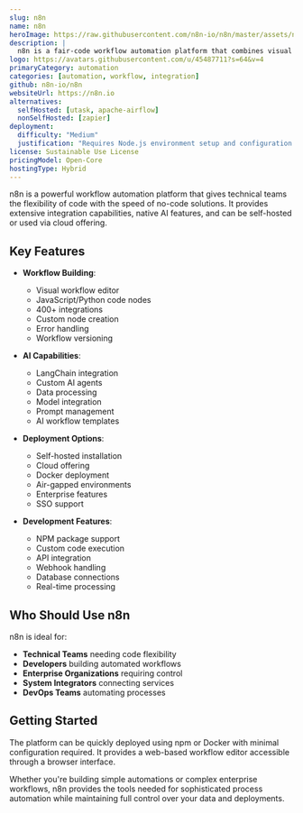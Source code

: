 ```yaml
---
slug: n8n
name: n8n
heroImage: https://raw.githubusercontent.com/n8n-io/n8n/master/assets/n8n-screenshot-readme.png
description: |
  n8n is a fair-code workflow automation platform that combines visual building with custom code capabilities, offering 400+ integrations, native AI features, and flexible deployment options.
logo: https://avatars.githubusercontent.com/u/45487711?s=64&v=4
primaryCategory: automation
categories: [automation, workflow, integration]
github: n8n-io/n8n
websiteUrl: https://n8n.io
alternatives:
  selfHosted: [utask, apache-airflow]
  nonSelfHosted: [zapier]
deployment:
  difficulty: "Medium"
  justification: "Requires Node.js environment setup and configuration. Multiple components need to be managed."
license: Sustainable Use License
pricingModel: Open-Core
hostingType: Hybrid
---
```


n8n is a powerful workflow automation platform that gives technical teams the flexibility of code with the speed of no-code solutions. It provides extensive integration capabilities, native AI features, and can be self-hosted or used via cloud offering.

## Key Features

- **Workflow Building**:

  - Visual workflow editor
  - JavaScript/Python code nodes
  - 400+ integrations
  - Custom node creation
  - Error handling
  - Workflow versioning

- **AI Capabilities**:

  - LangChain integration
  - Custom AI agents
  - Data processing
  - Model integration
  - Prompt management
  - AI workflow templates

- **Deployment Options**:

  - Self-hosted installation
  - Cloud offering
  - Docker deployment
  - Air-gapped environments
  - Enterprise features
  - SSO support

- **Development Features**:
  - NPM package support
  - Custom code execution
  - API integration
  - Webhook handling
  - Database connections
  - Real-time processing

## Who Should Use n8n

n8n is ideal for:

- **Technical Teams** needing code flexibility
- **Developers** building automated workflows
- **Enterprise Organizations** requiring control
- **System Integrators** connecting services
- **DevOps Teams** automating processes

## Getting Started

The platform can be quickly deployed using npm or Docker with minimal configuration required. It provides a web-based workflow editor accessible through a browser interface.

Whether you're building simple automations or complex enterprise workflows, n8n provides the tools needed for sophisticated process automation while maintaining full control over your data and deployments.

